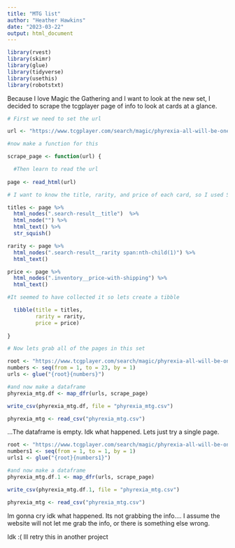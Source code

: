 ```yaml
---
title: "MTG list"
author: "Heather Hawkins"
date: "2023-03-22"
output: html_document
---
```


```r
library(rvest)
library(skimr)
library(glue)
library(tidyverse) 
library(usethis)
library(robotstxt)
```

Because I love Magic the Gathering and I want to look at the new set, I decided to scrape the tcgplayer page of info to look at cards at a glance. 

```r

# First we need to set the url

url <- "https://www.tcgplayer.com/search/magic/phyrexia-all-will-be-one?productLineName=magic&setName=phyrexia-all-will-be-one&view=grid&page=1"

#now make a function for this

scrape_page <- function(url) {

  #Then learn to read the url
  
page <- read_html(url)

# I want to know the title, rarity, and price of each card, so I used Selector Gadget to grab the html.nodes.

titles <- page %>%
  html_nodes(".search-result__title")  %>%
  html_node("") %>%
  html_text() %>% 
  str_squish()

rarity <- page %>%
  html_nodes(".search-result__rarity span:nth-child(1)") %>%
  html_text()

price <- page %>%
  html_nodes(".inventory__price-with-shipping") %>%
  html_text()

#It seemed to have collected it so lets create a tibble

  tibble(title = titles, 
         rarity = rarity,
         price = price)
  
}

# Now lets grab all of the pages in this set

root <- "https://www.tcgplayer.com/search/magic/phyrexia-all-will-be-one?productLineName=magic&setName=phyrexia-all-will-be-one&view=grid&page="
numbers <- seq(from = 1, to = 23, by = 1)
urls <- glue("{root}{numbers}")

#and now make a dataframe
phyrexia_mtg.df <- map_dfr(urls, scrape_page)

write_csv(phyrexia_mtg.df, file = "phyrexia_mtg.csv")

phyrexia_mtg <- read_csv("phyrexia_mtg.csv")

```
...The dataframe is empty. Idk what happened. 
Lets just try a single page. 

```r

root <- "https://www.tcgplayer.com/search/magic/phyrexia-all-will-be-one?productLineName=magic&setName=phyrexia-all-will-be-one&view=grid&page="
numbers1 <- seq(from = 1, to = 1, by = 1)
urls1 <- glue("{root}{numbers1}")

#and now make a dataframe
phyrexia_mtg.df.1 <- map_dfr(urls, scrape_page)

write_csv(phyrexia_mtg.df.1, file = "phyrexia_mtg.csv")

phyrexia_mtg <- read_csv("phyrexia_mtg.csv")
```
Im gonna cry idk what happened. Its not grabbing the info.... I assume the website will not let me grab the info, or there is something else wrong. 

Idk :( Ill retry this in another project

